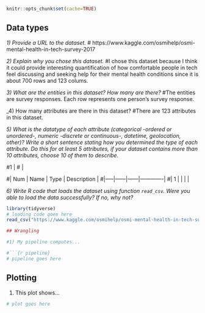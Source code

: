 ```r
knitr::opts_chunk$set(cache=TRUE)
```

## Data types

_1) Provide a URL to the dataset._
# https://www.kaggle.com/osmihelp/osmi-mental-health-in-tech-survey-2017

_2) Explain why you chose this dataset._ 
#I chose this dataset because I think it could provide interesting quantification of how comfortable people in tech feel discussing and seeking help for their mental health conditions since it is about 700 rows and 123 colums. 

_3) What are the entities in this dataset? How many are there?_
#The entities are survey responses. Each row represents one person's survey response.


_4) How many attributes are there in this dataset?
#There are 123 attributes in this dataset.

_5) What is the datatype of each attribute (categorical -ordered or unordered-, numeric -discrete or continuous-, datetime, geolocation, other)? Write a short sentence stating how you determined the type of each attribute. Do this for at least 5 attributes, if your dataset contains more than 10 attributes, choose 10 of them to describe._

#1 | # | 

#| Num | Name | Type | Description |
#|-----|------|------|-------------|
#| 1 | <name> | <type> | <descr> |

_6) Write R code that loads the dataset using function `read_csv`. Were you able to load the data successfully? If no, why not?_

```r
library(tidyverse)
# loading code goes here
read_csv("https://www.kaggle.com/osmihelp/osmi-mental-health-in-tech-survey-2017/download")

## Wrangling

#1) My pipeline computes... 

#```{r pipeline}
# pipeline goes here
```

## Plotting

1) This plot shows... 

```r
# plot goes here
```